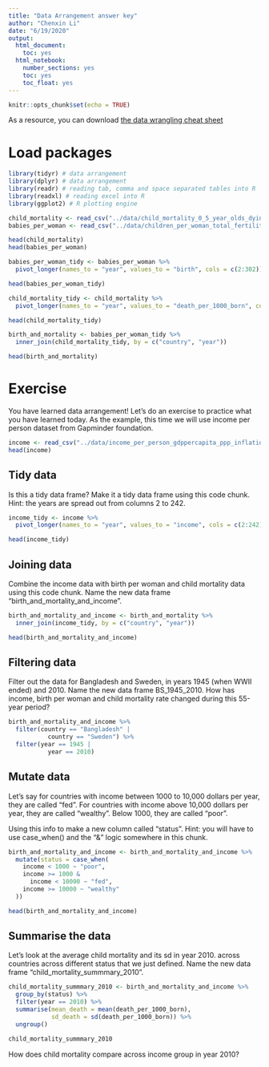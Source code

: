 ---
title: "Data Arrangement answer key"
author: "Chenxin Li"
date: "6/19/2020"
output:
  html_document:
    toc: yes  
  html_notebook:
    number_sections: yes
    toc: yes
    toc_float: yes
---

```{r setup, include=FALSE}
knitr::opts_chunk$set(echo = TRUE)
```

As a resource, you can download [the data wrangling cheat sheet](https://rstudio.com/wp-content/uploads/2015/02/data-wrangling-cheatsheet.pdf)

# Load packages

```{r}
library(tidyr) # data arrangement
library(dplyr) # data arrangement 
library(readr) # reading tab, comma and space separated tables into R
library(readxl) # reading excel into R 
library(ggplot2) # R plotting engine 
```

```{r}
child_mortality <- read_csv("../data/child_mortality_0_5_year_olds_dying_per_1000_born.csv", col_types = cols()) 
babies_per_woman <- read_csv("../data/children_per_woman_total_fertility.csv", col_types = cols()) 
```

```{r}
head(child_mortality)
head(babies_per_woman)
```

```{r}
babies_per_woman_tidy <- babies_per_woman %>% 
  pivot_longer(names_to = "year", values_to = "birth", cols = c(2:302)) 

head(babies_per_woman_tidy)

child_mortality_tidy <- child_mortality %>% 
  pivot_longer(names_to = "year", values_to = "death_per_1000_born", cols = c(2:302)) 

head(child_mortality_tidy)
```

```{r}
birth_and_mortality <- babies_per_woman_tidy %>% 
  inner_join(child_mortality_tidy, by = c("country", "year"))

head(birth_and_mortality)
```

# Exercise
You have learned data arrangement! Let's do an exercise to practice what
you have learned today. 
As the example, this time we will use income per person dataset from Gapminder foundation.

```{r}
income <- read_csv("../data/income_per_person_gdppercapita_ppp_inflation_adjusted.csv", col_types = cols()) 
head(income)
```

## Tidy data

Is this a tidy data frame?
Make it a tidy data frame using this code chunk.
Hint: the years are spread out from columns 2 to 242.

```{r}
income_tidy <- income %>% 
  pivot_longer(names_to = "year", values_to = "income", cols = c(2:242))

head(income_tidy)
```

## Joining data

Combine the income data with birth per woman and child mortality data using this code chunk.
Name the new data frame "birth_and_mortality_and_income".

```{r}
birth_and_mortality_and_income <- birth_and_mortality %>% 
  inner_join(income_tidy, by = c("country", "year"))

head(birth_and_mortality_and_income)
```

## Filtering data

Filter out the data for Bangladesh and Sweden, in years 1945 (when WWII ended) and 2010.
Name the new data frame BS_1945_2010.
How has income, birth per woman and child mortality rate changed during this 55-year period?

```{r}
birth_and_mortality_and_income %>% 
  filter(country == "Bangladesh" |
           country == "Sweden") %>% 
  filter(year == 1945 |
           year == 2010)
```

## Mutate data

Let's say for countries with income between 1000 to 10,000 dollars per year, they are called "fed".
For countries with income above 10,000 dollars per year, they are called "wealthy".
Below 1000, they are called "poor".

Using this info to make a new column called "status".
Hint: you will have to use case_when() and the "&" logic somewhere in this chunk.

```{r}
birth_and_mortality_and_income <- birth_and_mortality_and_income %>% 
  mutate(status = case_when(
    income < 1000 ~ "poor",
    income >= 1000 & 
      income < 10000 ~ "fed",
    income >= 10000 ~ "wealthy"
  ))

head(birth_and_mortality_and_income)
```

## Summarise the data

Let's look at the average child mortality and its sd in year 2010. 
across countries across different status that we just defined. 
Name the new data frame "child_mortality_summmary_2010".

```{r}
child_mortality_summmary_2010 <- birth_and_mortality_and_income %>% 
  group_by(status) %>% 
  filter(year == 2010) %>% 
  summarise(mean_death = mean(death_per_1000_born),
            sd_death = sd(death_per_1000_born)) %>% 
  ungroup()

child_mortality_summmary_2010
```

How does child mortality compare across income group in year 2010?

 